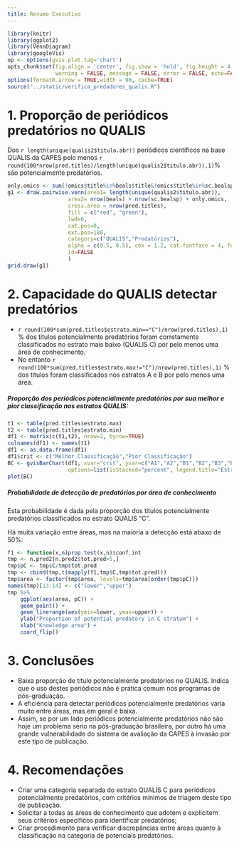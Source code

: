 ```yaml
---
title: Resumo Executivo
---
```


```r
library(knitr)
library(ggplot2)
library(VennDiagram)
library(googleVis)
op <- options(gvis.plot.tag='chart')
opts_chunk$set(fig.align = 'center', fig.show = 'hold', fig.height = 4,
               warning = FALSE, message = FALSE, error = FALSE, echo=FALSE)
options(formatR.arrow = TRUE,width = 90, cache=TRUE)
source("../static/verifica_predadores_qualis.R")
```

# 1. Proporção de periódicos predatórios no QUALIS

Dos `r length(unique(qualis2$titulo.abr))` periódicos científicos na base QUALIS da CAPES 
pelo menos `r round(100*nrow(pred.titles)/length(unique(qualis2$titulo.abr)),1)`% 
são potencialmente predatórios.

```r
only.omics <- sum(!omics$title%in%beals$title&!omics$title%in%sc.bealsp$title)
g1 <- draw.pairwise.venn(area1= length(unique(qualis2$titulo.abr)),
                   area2= nrow(beals) + nrow(sc.bealsp) + only.omics,
                   cross.area = nrow(pred.titles),
                   fill = c("red", "green"),
                   lwd=0,
                   cat.pos=0,
                   ext.pos=180,
                   category=c("QUALIS","Predatórios"),
                   alpha = c(0.5, 0.5), cex = 1.2, cat.fontface = 4, fontfamily =3,
                   id=FALSE
                   )
grid.draw(g1)
```

# 2. Capacidade do QUALIS detectar predatórios

* `r round(100*sum(pred.titles$estrato.min=="C")/nrow(pred.titles),1)` % 
dos títulos potencialmente predatórios 
foram corretamente classificados no estrato mais baixo (QUALIS C) por pelo menos uma área de conhecimento.
* No entanto 
`r round(100*sum(pred.titles$estrato.max!="C")/nrow(pred.titles),1)` %  dos títulos
foram classificados nos estratos A e B por pelo menos uma área.

##### Proporção dos periódicos potencialmente predatórios por sua melhor e pior classificação nos estratos QUALIS:

```r
t1 <- table(pred.titles$estrato.max)
t2 <- table(pred.titles$estrato.min)
df1 <- matrix(c(t1,t2), nrow=2, byrow=TRUE)
colnames(df1) <- names(t1)
df1 <- as.data.frame(df1)
df1$crit <- c("Melhor Classificação","Pior Classificação")
BC <- gvisBarChart(df1, xvar="crit", yvar=c("A1","A2","B1","B2","B3","B4","B5","C"),
                   options=list(isStacked="percent", legend.title="Estrato QUALIS"))
plot(BC)
```

##### Probabilidade de detecção de predatórios por área de conhecimento

Esta probabilidade é dada pela proporção
dos títulos potencialmente predatórios
classificados no estrato QUALIS "C".

Há muita variação entre áreas, mas na maioria
a detecção está abaxo de 50%:

```r
f1 <- function(x,n)prop.test(x,n)$conf.int
tmp <- n.pred2[n.pred2$tot.pred>5,]
tmp$pC <- tmp$C/tmp$tot.pred
tmp <- cbind(tmp,t(mapply(f1,tmp$C,tmp$tot.pred)))
tmp$area <- factor(tmp$area, levels=tmp$area[order(tmp$pC)])
names(tmp)[13:14] <- c("lower","upper")
tmp %>%
    ggplot(aes(area, pC)) +
    geom_point() +
    geom_linerange(aes(ymin=lower, ymax=upper)) +
    ylab("Proportion of potential predatory in C stratum") +
    xlab("Knowledge area") +
    coord_flip()
```

# 3. Conclusões

* Baixa proporção de título potencialmente predatórios
no QUALIS. Indica que o uso destes periódicos não é prática 
comum nos programas de pós-graduação.
* A eficiência para detectar periódicos 
potencialmente predatórios varia muito entre áreas,
mas em geral é baixa.
* Assim, se por um lado periódicos potencialmente 
predatórios não são hoje um problema sério na pós-graduação 
brasileira, por outro há uma grande vulnerabilidade do
sistema de avaliação da CAPES à invasão por este tipo de 
publicação.

# 4.  Recomendações

* Criar uma categoria separada do estrato QUALIS C para periódicos 
potencialmente  predatórios, com critérios mínimos de triagem deste tipo de publicação.
* Solicitar a todas as áreas de conhecimento que adotem e explicitem seus critérios 
específicos para identificar predatórios; 
* Criar procedimento para verificar discrepâncias entre áreas quanto à classificação 
na categoria de potenciais predatórios.
